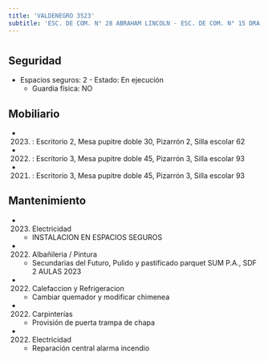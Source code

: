 ```yaml
---
title: 'VALDENEGRO 3523'
subtitle: 'ESC. DE COM. N° 28 ABRAHAM LINCOLN - ESC. DE COM. N° 15 DRA. CECILIA GRIERSON'
---
```


#


## Seguridad

*  Espacios seguros: 2 - Estado: En ejecución 
    + Guardia física: NO





## Mobiliario

*  (2023) : Escritorio 2, Mesa pupitre doble 30, Pizarrón 2, Silla escolar 62 

*  (2022) : Escritorio 3, Mesa pupitre doble 45, Pizarrón 3, Silla escolar 93 

*  (2021) : Escritorio 3, Mesa pupitre doble 45, Pizarrón 3, Silla escolar 93 





## Mantenimiento

*  (2023) Electricidad 
    + INSTALACION EN ESPACIOS SEGUROS

*  (2022) Albañileria / Pintura 
    + Secundarias del Futuro, Pulido y pastificado parquet SUM P.A., SDF 2 AULAS 2023

*  (2022) Calefaccion y Refrigeracion 
    + Cambiar quemador y modificar chimenea

*  (2022) Carpinterías 
    + Provisión de puerta trampa de chapa

*  (2022) Electricidad 
    + Reparación central alarma incendio



